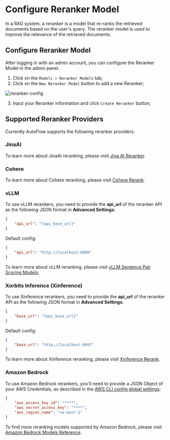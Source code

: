 # Configure Reranker Model

In a RAG system, a reranker is a model that re-ranks the retrieved documents based on the user's query. The reranker model is used to improve the relevance of the retrieved documents.

## Configure Reranker Model

After logging in with an admin account, you can configure the Reranker Model in the admin panel.

1. Click on the `Models > Reranker Models` tab;
2. Click on the `New Reranker Model` button to add a new Reranker;

![reranker-config](https://github.com/user-attachments/assets/f31bf557-16b3-4f7e-9e70-00c9fd7a5b1b "Reranker Config")

3. Input your Reranker information and click `Create Reranker` button;

## Supported Reranker Providers

Currently AutoFlow supports the following reranker providers:

### JinaAI

To learn more about JinaAI reranking, please visit [Jina AI Reranker](https://jina.ai/reranker/).

### Cohere

To learn more about Cohere reranking, please visit [Cohere Rerank](https://cohere.com/rerank/).

### vLLM

To use vLLM rerankers, you need to provide the **api_url** of the reranker API as the following JSON format in **Advanced Settings**:

```json
{
    "api_url": "{api_base_url}"
}
```

Default config:

```json
{
    "api_url": "http://localhost:8000"
}
```

To learn more about vLLM reranking, please visit [vLLM Sentence Pair Scoring Models](https://docs.vllm.ai/en/latest/models/supported_models.html#sentence-pair-scoring-task-score).

### Xorbits Inference (Xinference)

To use Xinference rerankers, you need to provide the **api_url** of the reranker API as the following JSON format in **Advanced Settings**:

```json
{
    "base_url": "{api_base_url}"
}
```

Default config:

```json
{
    "base_url": "http://localhost:9997"
}
```

To learn more about Xinference reranking, please visit [Xinference Rerank](https://inference.readthedocs.io/en/latest/models/model_abilities/rerank.html).

### Amazon Bedrock

To use Amazon Bedrock rerankers, you'll need to provide a JSON Object of your AWS Credentials, as described in the [AWS CLI config global settings](https://docs.aws.amazon.com/cli/latest/userguide/cli-configure-files.html#cli-configure-files-global):

```json
{
    "aws_access_key_id": "****",
    "aws_secret_access_key": "****",
    "aws_region_name": "us-west-2"
}
```

To find more reranking models supported by Amazon Bedrock, please visit [Amazon Bedrock Models Reference](https://docs.aws.amazon.com/bedrock/latest/userguide/foundation-models-reference.html).
